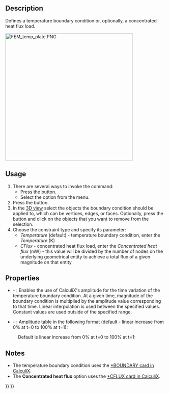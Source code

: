 <languages/>

{{Docnav
|[[FEM_ConstraintHeatflux|Constraint heatflux]]
|[[FEM_ConstraintBodyHeatSource|Constraint body heat source]]
|[[FEM_Workbench|FEM]]
|IconL=FEM_ConstraintHeatflux.svg
|IconR=FEM_ConstraintBodyHeatSource.svg
|IconC=Workbench_FEM.svg
}}

{{GuiCommandContainer|
{{GuiCommand
|Name=FEM ConstraintTemperature
|MenuLocation=Model → Thermal Boundary Conditions and Loads → Temperature Boundary Condition
|Workbenches=[[FEM_Workbench|FEM]]
|SeeAlso=[[FEM_tutorial|FEM tutorial]]
}}
{{GuiCommandFemInfo
|Solvers=CalculiX, Elmer
}}
}}

==Description==

Defines a temperature boundary condition or, optionally, a concentrated heat flux load.

[[Image:FEM_temp_plate.PNG|400px]]
{{Caption|2D plate subjected to temperature difference}}

==Usage==

# There are several ways to invoke the command:
#* Press the {{Button|[[Image:FEM_ConstraintTemperature.svg|16px]] [[FEM_ConstraintTemperature|Temperature Boundary Condition]]}} button.
#* Select the {{MenuCommand|Model → Thermal Boundary Conditions and Loads → [[Image:FEM_ConstraintTemperature.svg|16px]] Temperature Boundary Condition}} option from the menu.
# Press the {{Button|Add}} button.
# In the [[3D_view|3D view]] select the objects the boundary condition should be applied to, which can be vertices, edges, or faces. Optionally, press the {{Button|Remove}} button and click on the objects that you want to remove from the selection.
# Choose the constraint type and specify its parameter:
#* ''Temperature'' (default) - temperature boundary condition, enter the ''Temperature'' (K)
#* ''CFlux'' - concentrated heat flux load, enter the ''Concentrated heat flux'' (mW) - this value will be divided by the number of nodes on the underlying geometrical entity to achieve a total flux of a given magnitude on that entity

==Properties==

* {{PropertyData|Enable Amplitude}} - {{Version|1.1}}: Enables the use of CalculiX's amplitude for the time variation of the temperature boundary condition. At a given time, magnitude of the boundary condition is multiplied by the amplitude value corresponding to that time. Linear interpolation is used between the specified values. Constant values are used outside of the specified range.
* {{PropertyData|Amplitude Values}} - {{Version|1.1}}: Amplitude table in the following format (default - linear increase from 0% at t=0 to 100% at t=1):

: {{Code|lang=text|code=
time_1, amplitude_value_1
...
}}

: Default is linear increase from 0% at t=0 to 100% at t=1:

: {{Code|lang=text|code=
0, 0
1, 1
}}

==Notes==

* The temperature boundary condition uses the [http://web.mit.edu/calculix_v2.7/CalculiX/ccx_2.7/doc/ccx/node163.html *BOUNDARY card in CalculiX].
* The '''Concentrated heat flux''' option uses the [http://web.mit.edu/calculix_v2.7/CalculiX/ccx_2.7/doc/ccx/node168.html *CFLUX card in CalculiX].


{{Docnav
|[[FEM_ConstraintHeatflux|Constraint heatflux]]
|[[FEM_ConstraintBodyHeatSource|Constraint body heat source]]
|[[FEM_Workbench|FEM]]
|IconL=FEM_ConstraintHeatflux.svg
|IconR=FEM_ConstraintBodyHeatSource.svg
|IconC=Workbench_FEM.svg
}}

{{FEM Tools navi{{#translation:}}}}
{{Userdocnavi{{#translation:}}}}